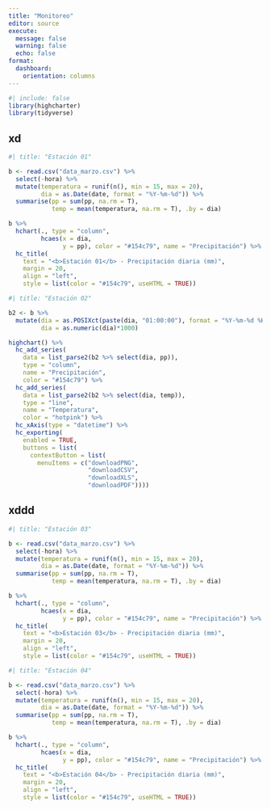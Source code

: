 ```yaml
---
title: "Monitoreo"
editor: source
execute: 
  message: false
  warning: false
  echo: false
format: 
  dashboard:
    orientation: columns
---
```


```r
#| include: false
library(highcharter)
library(tidyverse)
```


## xd

```r
#| title: "Estación 01"

b <- read.csv("data_marzo.csv") %>% 
  select(-hora) %>% 
  mutate(temperatura = runif(n(), min = 15, max = 20),
         dia = as.Date(date, format = "%Y-%m-%d")) %>% 
  summarise(pp = sum(pp, na.rm = T),
            temp = mean(temperatura, na.rm = T), .by = dia) 

b %>% 
  hchart(., type = "column", 
         hcaes(x = dia, 
               y = pp), color = "#154c79", name = "Precipitación") %>% 
  hc_title(
    text = "<b>Estación 01</b> - Precipitación diaria (mm)",
    margin = 20,
    align = "left",
    style = list(color = "#154c79", useHTML = TRUE))
```


```r
#| title: "Estación 02"

b2 <- b %>% 
  mutate(dia = as.POSIXct(paste(dia, "01:00:00"), format = "%Y-%m-%d %H:%M:%S"),
         dia = as.numeric(dia)*1000)

highchart() %>%
  hc_add_series(
    data = list_parse2(b2 %>% select(dia, pp)), 
    type = "column", 
    name = "Precipitación",
    color = "#154c79") %>% 
  hc_add_series(
    data = list_parse2(b2 %>% select(dia, temp)), 
    type = "line", 
    name = "Temperatura",
    color = "hotpink") %>% 
  hc_xAxis(type = "datetime") %>% 
  hc_exporting(
    enabled = TRUE,
    buttons = list(
      contextButton = list(
        menuItems = c("downloadPNG",
                      "downloadCSV",
                      "downloadXLS",
                      "downloadPDF"))))
```

## xddd

```r
#| title: "Estación 03"

b <- read.csv("data_marzo.csv") %>% 
  select(-hora) %>% 
  mutate(temperatura = runif(n(), min = 15, max = 20),
         dia = as.Date(date, format = "%Y-%m-%d")) %>% 
  summarise(pp = sum(pp, na.rm = T),
            temp = mean(temperatura, na.rm = T), .by = dia) 

b %>% 
  hchart(., type = "column", 
         hcaes(x = dia, 
               y = pp), color = "#154c79", name = "Precipitación") %>% 
  hc_title(
    text = "<b>Estación 03</b> - Precipitación diaria (mm)",
    margin = 20,
    align = "left",
    style = list(color = "#154c79", useHTML = TRUE))
```

```r
#| title: "Estación 04"

b <- read.csv("data_marzo.csv") %>% 
  select(-hora) %>% 
  mutate(temperatura = runif(n(), min = 15, max = 20),
         dia = as.Date(date, format = "%Y-%m-%d")) %>% 
  summarise(pp = sum(pp, na.rm = T),
            temp = mean(temperatura, na.rm = T), .by = dia) 

b %>% 
  hchart(., type = "column", 
         hcaes(x = dia, 
               y = pp), color = "#154c79", name = "Precipitación") %>% 
  hc_title(
    text = "<b>Estación 04</b> - Precipitación diaria (mm)",
    margin = 20,
    align = "left",
    style = list(color = "#154c79", useHTML = TRUE))
```

